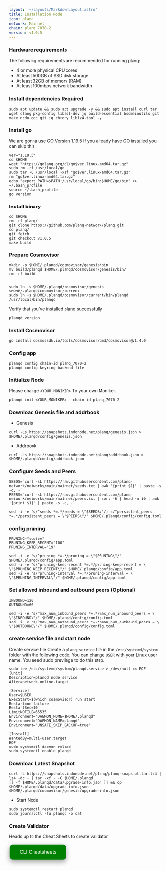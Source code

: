 ```yaml
---
layout: '~/layouts/MarkdownLayout.astro'
title: Installation Node
icon: planq
network: Mainnet
chain: planq_7070-2
version: v1.0.5
---
```


### Hardware requirements

The following requirements are recommended for running planq:

- 4 or more physical CPU cores
- At least 500GB of SSD disk storage
- At least 32GB of memory (RAM)
- At least 100mbps network bandwidth


### Install dependencies Required

```
sudo apt update && sudo apt upgrade -y && sudo apt install curl tar wget clang pkg-config libssl-dev jq build-essential bsdmainutils git make ncdu gcc git jq chrony liblz4-tool -y
```

### Install go

We are gonna use GO Version 1.19.5
If you already have GO installed you can skip this 

```
ver="1.19.5"
cd $HOME
wget "https://golang.org/dl/go$ver.linux-amd64.tar.gz"
sudo rm -rf /usr/local/go
sudo tar -C /usr/local -xzf "go$ver.linux-amd64.tar.gz"
rm "go$ver.linux-amd64.tar.gz"
echo "export PATH=$PATH:/usr/local/go/bin:$HOME/go/bin" >> ~/.bash_profile
source ~/.bash_profile
go version
```

### Install binary

```
cd $HOME
rm -rf planq/
git clone https://github.com/planq-network/planq.git
cd planq/
git fetch
git checkout v1.0.5
make build
```

### Prepare Cosmovisor
```
mkdir -p $HOME/.planqd/cosmovisor/genesis/bin
mv build/planqd $HOME/.planqd/cosmovisor/genesis/bin/
rm -rf build


sudo ln -s $HOME/.planqd/cosmovisor/genesis $HOME/.planqd/cosmovisor/current
sudo ln -s $HOME/.planqd/cosmovisor/current/bin/planqd /usr/local/bin/planqd
```

Verify that you've installed planq successfully

```
planqd version
```

### Install Cosmovisor
```
go install cosmossdk.io/tools/cosmovisor/cmd/cosmovisor@v1.4.0
```

### Config app

```
planqd config chain-id planq_7070-2
planqd config keyring-backend file
```

### Initialize Node

Please change `<YOUR_MONIKER>` To your own Moniker.

```
planqd init <YOUR_MONIKER> --chain-id planq_7070-2
```

### Download Genesis file and addrbook

- Genesis

```
curl -Ls https://snapshots.indonode.net/planq/genesis.json > $HOME/.planqd/config/genesis.json
```

- Addrbook

```
curl -Ls https://snapshots.indonode.net/planq/addrbook.json > $HOME/.planqd/config/addrbook.json
```

### Configure Seeds and Peers

```
SEEDS=`curl -sL https://raw.githubusercontent.com/planq-network/networks/main/mainnet/seeds.txt | awk '{print $1}' | paste -s -d, -`
PEERS=`curl -sL https://raw.githubusercontent.com/planq-network/networks/main/mainnet/peers.txt | sort -R | head -n 10 | awk '{print $1}' | paste -s -d, -`

sed -i -e "s/^seeds *=.*/seeds = \"$SEEDS\"/; s/^persistent_peers *=.*/persistent_peers = \"$PEERS\"/" $HOME/.planqd/config/config.toml
```

### config pruning

```
PRUNING="custom"
PRUNING_KEEP_RECENT="100"
PRUNING_INTERVAL="19"

sed -i -e "s/^pruning *=.*/pruning = \"$PRUNING\"/" $HOME/.planqd/config/app.toml
sed -i -e "s/^pruning-keep-recent *=.*/pruning-keep-recent = \
\"$PRUNING_KEEP_RECENT\"/" $HOME/.planqd/config/app.toml
sed -i -e "s/^pruning-interval *=.*/pruning-interval = \
\"$PRUNING_INTERVAL\"/" $HOME/.planqd/config/app.toml
```

### Set allowed inbound and outbound peers (Optional)

```
INBOUND=120
OUTBOUND=60

sed -i -e "s/^max_num_inbound_peers *=.*/max_num_inbound_peers = \
\"$INBOUND\"/" $HOME/.planqd/config/config.toml
sed -i -e "s/^max_num_outbound_peers *=.*/max_num_outbound_peers = \
\"$OUTBOUND\"/" $HOME/.planqd/config/config.toml
```

### create service file and start node

Create service file
Create a `planq.service` file in the `/etc/systemd/system` folder with the following code. 
You can change `USER` with your Linux user name. You need sudo previlege to do this step.

```
sudo tee /etc/systemd/system/planqd.service > /dev/null << EOF
[Unit]
Description=planqd node service
After=network-online.target

[Service]
User=$USER
ExecStart=$(which cosmovisor) run start
Restart=on-failure
RestartSec=10
LimitNOFILE=65535
Environment="DAEMON_HOME=$HOME/.planqd"
Environment="DAEMON_NAME=planqd"
Environment="UNSAFE_SKIP_BACKUP=true"

[Install]
WantedBy=multi-user.target
EOF
sudo systemctl daemon-reload
sudo systemctl enable planqd
```

### Download Latest Snapshot
```
curl -L https://snapshots.indonode.net/planq/planq-snapshot.tar.lz4 | lz4 -dc - | tar -xf - -C $HOME/.planqd
[[ -f $HOME/.planqd/data/upgrade-info.json ]] && cp $HOME/.planqd/data/upgrade-info.json $HOME/.planqd/cosmovisor/genesis/upgrade-info.json
```

- Start Node

```
sudo systemctl restart planqd
sudo journalctl -fu planqd -o cat
```

### Create Validator

Heads up to the Cheat Sheets to create validator

<a href="https://www.indonode.net/mainnet/planq/cheat" target="_blank">
  <button style="background-color: green; border: none; color: white; padding: 15px 32px; text-align: center; text-decoration: none; display: inline-block; font-size: 16px; margin: 4px 2px; cursor: pointer; border-radius: 10px; box-shadow: 0 8px 16px 0 rgba(0,0,0,0.2), 0 6px 20px 0 rgba(0,0,0,0.19);" onmouseover="this.style.boxShadow='0 0 0 4px rgba(0,255,0,0.5)'" onmouseout="this.style.boxShadow='0 8px 16px 0 rgba(0,0,0,0.2), 0 6px 20px 0 rgba(0,0,0,0.19)'">CLI Cheatsheets</button>
</a>